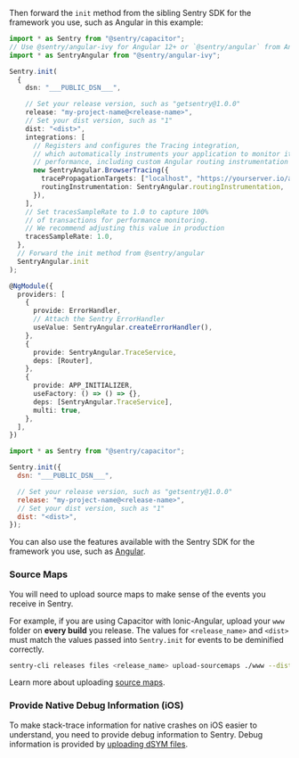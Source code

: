 Then forward the `init` method from the sibling Sentry SDK for the framework you use, such as Angular in this example:

```typescript {tabTitle: Angular} {filename: app.module.ts}
import * as Sentry from "@sentry/capacitor";
// Use @sentry/angular-ivy for Angular 12+ or `@sentry/angular` from Angular 10 and 11
import * as SentryAngular from "@sentry/angular-ivy";

Sentry.init(
  {
    dsn: "___PUBLIC_DSN___",

    // Set your release version, such as "getsentry@1.0.0"
    release: "my-project-name@<release-name>",
    // Set your dist version, such as "1"
    dist: "<dist>",
    integrations: [
      // Registers and configures the Tracing integration,
      // which automatically instruments your application to monitor its
      // performance, including custom Angular routing instrumentation
      new SentryAngular.BrowserTracing({
        tracePropagationTargets: ["localhost", "https://yourserver.io/api"],
        routingInstrumentation: SentryAngular.routingInstrumentation,
      }),
    ],
    // Set tracesSampleRate to 1.0 to capture 100%
    // of transactions for performance monitoring.
    // We recommend adjusting this value in production
    tracesSampleRate: 1.0,
  },
  // Forward the init method from @sentry/angular
  SentryAngular.init
);

@NgModule({
  providers: [
    {
      provide: ErrorHandler,
      // Attach the Sentry ErrorHandler
      useValue: SentryAngular.createErrorHandler(),
    },
    {
      provide: SentryAngular.TraceService,
      deps: [Router],
    },
    {
      provide: APP_INITIALIZER,
      useFactory: () => () => {},
      deps: [SentryAngular.TraceService],
      multi: true,
    },
  ],
})
```

```javascript {tabTitle: Other Frameworks}
import * as Sentry from "@sentry/capacitor";

Sentry.init({
  dsn: "___PUBLIC_DSN___",

  // Set your release version, such as "getsentry@1.0.0"
  release: "my-project-name@<release-name>",
  // Set your dist version, such as "1"
  dist: "<dist>",
});
```

You can also use the features available with the Sentry SDK for the framework you use, such as [Angular](/platforms/javascript/guides/angular/).

### Source Maps

You will need to upload source maps to make sense of the events you receive in Sentry.

For example, if you are using Capacitor with Ionic-Angular, upload your `www` folder on **every build** you release. The values for `<release_name>` and `<dist>` must match the values passed into `Sentry.init` for events to be deminified correctly.

```bash {tabTitle: Ionic}
sentry-cli releases files <release_name> upload-sourcemaps ./www --dist <dist>
```

Learn more about uploading [source maps](/platforms/javascript/guides/capacitor/sourcemaps/).

### Provide Native Debug Information (iOS)

To make stack-trace information for native crashes on iOS easier to understand, you need to provide debug information to Sentry. Debug information is provided by [uploading dSYM files](/platforms/javascript/guides/capacitor/dsym).
